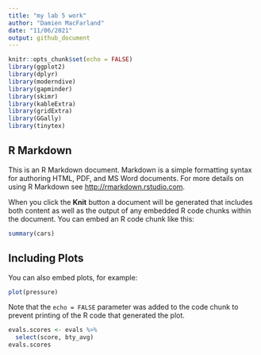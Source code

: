```yaml
---
title: "my lab 5 work"
author: "Damien MacFarland"
date: "11/06/2021"
output: github_document
---
```


```r
knitr::opts_chunk$set(echo = FALSE)
library(ggplot2)
library(dplyr)
library(moderndive)
library(gapminder)
library(skimr)
library(kableExtra)
library(gridExtra)
library(GGally)
library(tinytex)
```

## R Markdown

This is an R Markdown document. Markdown is a simple formatting syntax for authoring HTML, PDF, and MS Word documents. For more details on using R Markdown see <http://rmarkdown.rstudio.com>.

When you click the **Knit** button a document will be generated that includes both content as well as the output of any embedded R code chunks within the document. You can embed an R code chunk like this:

```r
summary(cars)
```

## Including Plots

You can also embed plots, for example:

```r
plot(pressure)
```

Note that the `echo = FALSE` parameter was added to the code chunk to prevent printing of the R code that generated the plot.


``` r
evals.scores <- evals %>%
  select(score, bty_avg)
evals.scores
```
